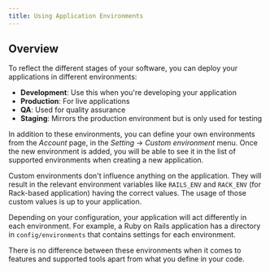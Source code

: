 ```yaml
---
title: Using Application Environments
---
```


## Overview

To reflect the different stages of your software, you can deploy your applications in different environments:

* **Development**: Use this when you're developing your application
* **Production**: For live applications
* **QA**: Used for quality assurance
* **Staging**: Mirrors the production environment but is only used for testing

In addition to these environments, you can define your own environments from the _Account_ page, in the _Setting_ -> _Custom environment_ menu. Once the new environment is added, you will be able to see it in the list of supported environments when creating a new application. 

Custom environments don't influence anything on the application. They will result in the relevant environment variables like `RAILS_ENV` and `RACK_ENV` (for Rack-based application) having the correct values. The usage of those custom values is up to your application.

Depending on your configuration, your application will act differently in each environment. For example, a Ruby on Rails application has a directory in `config/environments` that contains settings for each environment.

There is no difference between these environments when it comes to features and supported tools apart from what you define in your code.
